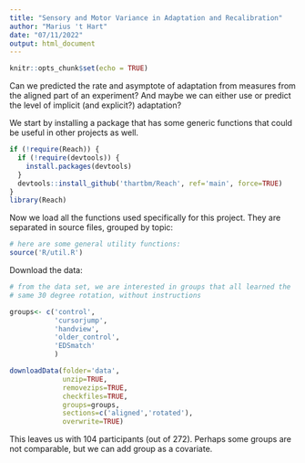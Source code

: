 ```yaml
---
title: "Sensory and Motor Variance in Adaptation and Recalibration"
author: "Marius 't Hart"
date: "07/11/2022"
output: html_document
---
```


```r
knitr::opts_chunk$set(echo = TRUE)
```


Can we predicted the rate and asymptote of adaptation from measures from the aligned part of an experiment? And maybe we can either use or predict the level of implicit (and explicit?) adaptation?

We start by installing a package that has some generic functions that could be useful in other projects as well.

```r
if (!require(Reach)) {
  if (!require(devtools)) {
    install.packages(devtools)
  }
  devtools::install_github('thartbm/Reach', ref='main', force=TRUE)
}
library(Reach)
```

Now we load all the functions used specifically for this project. They are separated in source files, grouped by topic:

```r
# here are some general utility functions:
source('R/util.R')
```


Download the data:

```r
# from the data set, we are interested in groups that all learned the
# same 30 degree rotation, without instructions

groups<- c('control',
           'cursorjump',
           'handview',
           'older_control',
           'EDSmatch'
           )

downloadData(folder='data', 
             unzip=TRUE, 
             removezips=TRUE, 
             checkfiles=TRUE, 
             groups=groups, 
             sections=c('aligned','rotated'), 
             overwrite=TRUE)

```

This leaves us with 104 participants (out of 272). Perhaps some groups are not comparable, but we can add group as a covariate.


